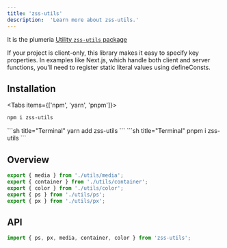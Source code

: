 ```yaml
---
title: 'zss-utils'
description:  'Learn more about zss-utils.'
---
```


It is the plumeria [Utility `zss-utils` package](https://www.npmjs.com/package/zss-utils)  

<Callout title="Available to clients only">
  If your project is client-only, this library makes it easy to specify key properties.
In examples like Next.js, which handle both client and server functions, you'll need to register static literal values using defineConsts.
</Callout>


## Installation
<Tabs items={['npm',  'yarn', 'pnpm']}>
<Tab>
```sh title="Terminal"
npm i zss-utils
```
</Tab>
<Tab>
```sh title="Terminal"
yarn add zss-utils
```
</Tab>
<Tab>
```sh title="Terminal"
pnpm i zss-utils
```
</Tab>
</Tabs>


## Overview

```ts title="TypeScript"
export { media } from './utils/media';
export { container } from './utils/container';
export { color } from './utils/color';
export { ps } from './utils/ps';
export { px } from './utils/px';
```

## API

```ts title="TypeScript"
import { ps, px, media, container, color } from 'zss-utils';
```

<Cards>
  <Card title="See more about media" href="/docs/reference/media" />
  <Card title="See more about container" href="/docs/reference/container" />
  <Card title="See more about pseudo" href="/docs/reference/pseudo" />
  <Card title="See more about colors" href="/docs/reference/color" />
</Cards>